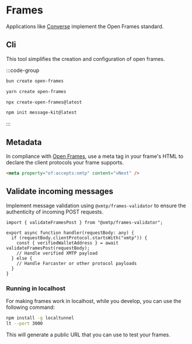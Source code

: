 # Frames

Applications like [Converse](https://converse.app/) implement the Open Frames standard.

## Cli

This tool simplifies the creation and configuration of open frames.

:::code-group

```bash [bun]
bun create open-frames
```

```bash [yarn]
yarn create open-frames
```

```bash [npx]
npx create-open-frames@latest
```

```bash [npm]
npm init message-kit@latest
```

:::

## Metadata

In compliance with [Open Frames](https://www.openframes.xyz/), use a meta tag in your frame's HTML to declare the client protocols your frame supports.

```html
<meta property="of:accepts:xmtp" content="vNext" />
```

## Validate incoming messages

Implement message validation using `@xmtp/frames-validator` to ensure the authenticity of incoming POST requests.

```tsx
import { validateFramesPost } from "@xmtp/frames-validator";

export async function handler(requestBody: any) {
  if (requestBody.clientProtocol.startsWith("xmtp")) {
    const { verifiedWalletAddress } = await validateFramesPost(requestBody);
    // Handle verified XMTP payload
  } else {
    // Handle Farcaster or other protocol payloads
  }
}
```

### Running in localhost

For making frames work in localhost, while you develop, you can use the following command:

```bash
npm install -g localtunnel
lt --port 3000
```

This will generate a public URL that you can use to test your frames.
